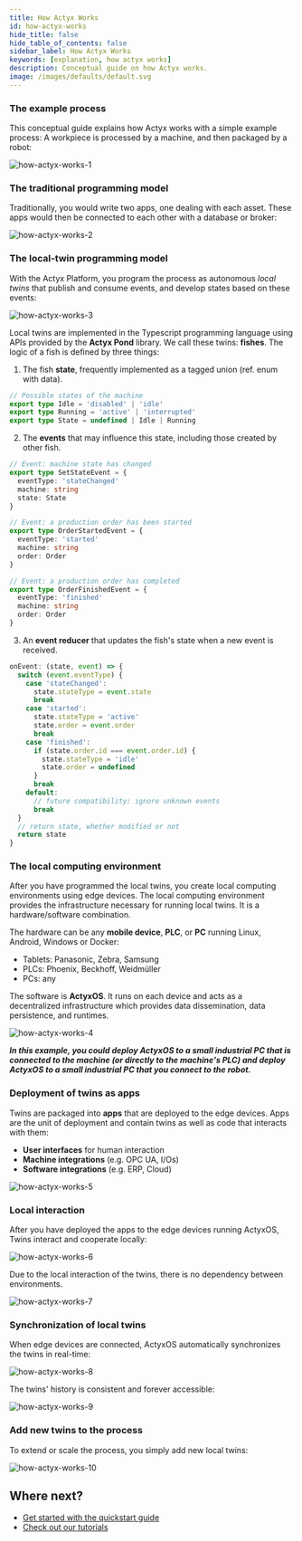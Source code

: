```yaml
---
title: How Actyx Works
id: how-actyx-works
hide_title: false
hide_table_of_contents: false
sidebar_label: How Actyx Works
keywords: [explanation, how actyx works]
description: Conceptual guide on how Actyx works.
image: /images/defaults/default.svg
---
```


### The example process

This conceptual guide explains how Actyx works with a simple example process: A workpiece is processed by a machine, and then packaged by a robot:

![how-actyx-works-1](/images/conceptual/how-actyx-works/how-actyx-works-1.png)

### The traditional programming model

Traditionally, you would write two apps, one dealing with each asset. These apps would then be connected to each other with a database or broker:

![how-actyx-works-2](/images/conceptual/how-actyx-works/how-actyx-works-2.png)

### The local-twin programming model

With the Actyx Platform, you program the process as autonomous _local twins_ that publish and consume events, and develop states based on these events:

![how-actyx-works-3](/images/conceptual/how-actyx-works/how-actyx-works-3.png)

Local twins are implemented in the Typescript programming language using APIs provided by the **Actyx Pond** library.
We call these twins: __**fishes**__. The logic of a fish is defined by three things:

1. The fish **state**, frequently implemented as a tagged union (ref. enum with data).

```ts
// Possible states of the machine
export type Idle = 'disabled' | 'idle'
export type Running = 'active' | 'interrupted'
export type State = undefined | Idle | Running
```

2. The **events** that may influence this state, including those created by other fish.

```ts
// Event: machine state has changed
export type SetStateEvent = {
  eventType: 'stateChanged'
  machine: string
  state: State
}

// Event: a production order has been started
export type OrderStartedEvent = {
  eventType: 'started'
  machine: string
  order: Order
}

// Event: a production order has completed
export type OrderFinishedEvent = {
  eventType: 'finished'
  machine: string
  order: Order
}
```

3. An **event reducer** that updates the fish's state when a new event is received.

```ts
onEvent: (state, event) => {
  switch (event.eventType) {
    case 'stateChanged':
      state.stateType = event.state
      break
    case 'started':
      state.stateType = 'active'
      state.order = event.order
      break
    case 'finished':
      if (state.order.id === event.order.id) {
        state.stateType = 'idle'
        state.order = undefined
      }
      break
    default:
      // future compatibility: ignore unknown events
      break
  }
  // return state, whether modified or not
  return state
}
```
### The local computing environment

After you have programmed the local twins, you create local computing environments using edge devices. The local computing environment provides the infrastructure necessary for running local twins. It is a hardware/software combination.

The hardware can be any **mobile device**, **PLC**, or **PC** running Linux, Android, Windows or Docker:

- Tablets: Panasonic, Zebra, Samsung
- PLCs: Phoenix, Beckhoff, Weidmüller
- PCs: any

The software is **ActyxOS**. It runs on each device and acts as a decentralized infrastructure which provides data dissemination, data persistence, and runtimes.

![how-actyx-works-4](/images/conceptual/how-actyx-works/how-actyx-works-4.png)

_**In this example, you could deploy ActyxOS to a small industrial PC that is connected to the machine (or directly to the machine's PLC) and deploy ActyxOS to a small industrial PC that you connect to the robot.**_
### Deployment of twins as apps

Twins are packaged into **apps** that are deployed to the edge devices. Apps are the unit of deployment and contain twins as well as code that interacts with them:

- **User interfaces** for human interaction
- **Machine integrations** (e.g. OPC UA, I/Os)
- **Software integrations** (e.g. ERP, Cloud)

![how-actyx-works-5](/images/conceptual/how-actyx-works/how-actyx-works-5.png)

### Local interaction

After you have deployed the apps to the edge devices running ActyxOS, Twins interact and cooperate locally:

![how-actyx-works-6](/images/conceptual/how-actyx-works/how-actyx-works-6.png)

Due to the local interaction of the twins, there is no dependency between environments.

![how-actyx-works-7](/images/conceptual/how-actyx-works/how-actyx-works-7.png)

### Synchronization of local twins

When edge devices are connected, ActyxOS automatically synchronizes the twins in real-time:

![how-actyx-works-8](/images/conceptual/how-actyx-works/how-actyx-works-8.png)

The twins' history is consistent and forever accessible:

![how-actyx-works-9](/images/conceptual/how-actyx-works/how-actyx-works-9.png)

### Add new twins to the process

To extend or scale the process, you simply add new local twins:

![how-actyx-works-10](/images/conceptual/how-actyx-works/how-actyx-works-10.png)

## Where next?

- [Get started with the quickstart guide](../tutorials/quickstart)
- [Check out our tutorials](../tutorials/overview)
